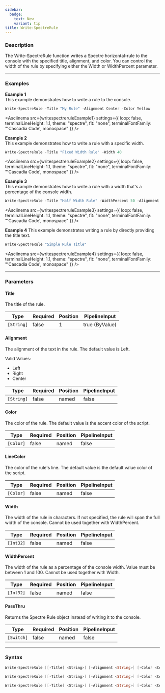 ```yaml
---
sidebar:
  badge:
    text: New
    variant: tip
title: Write-SpectreRule
---
```









### Description

The Write-SpectreRule function writes a Spectre horizontal-rule to the console with the specified title, alignment, and color.
You can control the width of the rule by specifying either the Width or WidthPercent parameter.



---


### Examples


**Example 1**  
This example demonstrates how to write a rule to the console.



```powershell
Write-SpectreRule -Title "My Rule" -Alignment Center -Color Yellow
```
<Asciinema
    src={writespectreruleExample1}
    settings={{
        loop: false,
        terminalLineHeight: 1.1,
        theme: "spectre",
        fit: "none",
        terminalFontFamily: "'Cascadia Code', monospace"
    }}
/>


**Example 2**  
This example demonstrates how to write a rule with a specific width.



```powershell
Write-SpectreRule -Title "Fixed Width Rule" -Width 40
```
<Asciinema
    src={writespectreruleExample2}
    settings={{
        loop: false,
        terminalLineHeight: 1.1,
        theme: "spectre",
        fit: "none",
        terminalFontFamily: "'Cascadia Code', monospace"
    }}
/>


**Example 3**  
This example demonstrates how to write a rule with a width that's a percentage of the console width.



```powershell
Write-SpectreRule -Title "Half Width Rule" -WidthPercent 50 -Alignment Center
```
<Asciinema
    src={writespectreruleExample3}
    settings={{
        loop: false,
        terminalLineHeight: 1.1,
        theme: "spectre",
        fit: "none",
        terminalFontFamily: "'Cascadia Code', monospace"
    }}
/>


**Example 4**
This example demonstrates writing a rule by directly providing the title text.



```powershell
Write-SpectreRule "Simple Rule Title"
```
<Asciinema
    src={writespectreruleExample4}
    settings={{
        loop: false,
        terminalLineHeight: 1.1,
        theme: "spectre",
        fit: "none",
        terminalFontFamily: "'Cascadia Code', monospace"
    }}
/>


---


### Parameters
#### **Title**

The title of the rule.






|Type      |Required|Position|PipelineInput |
|----------|--------|--------|--------------|
|`[String]`|false   |1       |true (ByValue)|



#### **Alignment**

The alignment of the text in the rule. The default value is Left.



Valid Values:

* Left
* Right
* Center






|Type      |Required|Position|PipelineInput|
|----------|--------|--------|-------------|
|`[String]`|false   |named   |false        |



#### **Color**

The color of the rule. The default value is the accent color of the script.






|Type     |Required|Position|PipelineInput|
|---------|--------|--------|-------------|
|`[Color]`|false   |named   |false        |



#### **LineColor**

The color of the rule's line. The default value is the default value color of the script.






|Type     |Required|Position|PipelineInput|
|---------|--------|--------|-------------|
|`[Color]`|false   |named   |false        |



#### **Width**

The width of the rule in characters. If not specified, the rule will span the full width of the console.
Cannot be used together with WidthPercent.






|Type     |Required|Position|PipelineInput|
|---------|--------|--------|-------------|
|`[Int32]`|false   |named   |false        |



#### **WidthPercent**

The width of the rule as a percentage of the console width. Value must be between 1 and 100.
Cannot be used together with Width.






|Type     |Required|Position|PipelineInput|
|---------|--------|--------|-------------|
|`[Int32]`|false   |named   |false        |



#### **PassThru**

Returns the Spectre Rule object instead of writing it to the console.






|Type      |Required|Position|PipelineInput|
|----------|--------|--------|-------------|
|`[Switch]`|false   |named   |false        |





---


### Syntax
```powershell
Write-SpectreRule [[-Title] <String>] [-Alignment <String>] [-Color <Color>] [-LineColor <Color>] [-PassThru] [<CommonParameters>]
```
```powershell
Write-SpectreRule [[-Title] <String>] [-Alignment <String>] [-Color <Color>] [-LineColor <Color>] [-WidthPercent <Int32>] [-PassThru] [<CommonParameters>]
```
```powershell
Write-SpectreRule [[-Title] <String>] [-Alignment <String>] [-Color <Color>] [-LineColor <Color>] [-Width <Int32>] [-PassThru] [<CommonParameters>]
```
